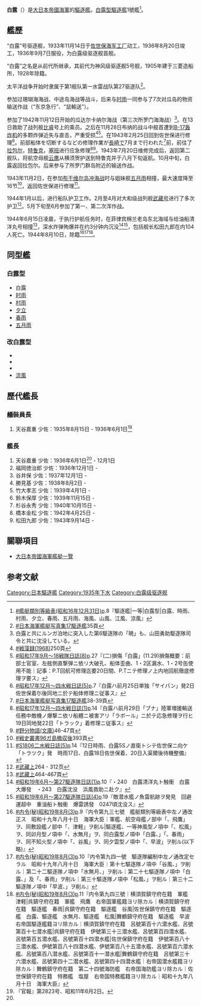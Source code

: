{{citation style|time=2016-12-19T07:35:04+00:00}}
{{Refimprove|time=2016-11-29T04:43:51+00:00}}
{{軍艦模板
|名稱= {{lang|ja|白露}} [[File:Naval_Ensign_of_Japan.svg|30px]]<br /> <small>{{lang|ja|しらつゆ}}
|照片說明=
|圖片2=[[File:IJN_DD_Shiratsuyu_in_1937.jpg|250px]]
|照片說明2= 白露级白露号 1937年
|艦種= [[驅逐艦|驅逐艦]]
|擁有國= [[大日本帝國|大日本帝國]]
|艦級= [[白露型驅逐艦|白露型驅逐艦]]
|製造= 佐世保海军工厂
|動工= 1933年11月4日
|下水= 1935年4月5日
|完工= 1936年8月20日
|服役= 1936年9月7日
|結局= 1944年6月14日沉没
|除籍= 1944年8月10日
|基準= 1712吨（1,685长吨）
|滿載= 
|長度= 111米（水线长107.5米）
|闊度= 9.9米
|吃水= 3.5米
|極速= 34節
|鍋爐= ロ号艦本式缶3座
|引擎=
|出力= 42,000匹
|續航= 4,000海里（18节）
|乘員= 226人
|裝甲= 
|艦載機=  
|裝備= 50倍径12.7cm连装炮 2座4门<br />50倍径12.7cm单装炮 1座1门<br />13mm防空机枪 2座<br />61cm 4联装鱼雷发射管 2座8门<br />(鱼雷16枚)<br />深水炸弹投射器2座<br />深水炸弹×16
|}}

'''白露'''（{{lang|ja|しらつゆ}}）是[[大日本帝國海軍|大日本帝國海軍]]的[[驅逐艦|驅逐艦]]。[[白露型驅逐艦|白露型驅逐艦]]1號艦<ref>[[#艦艇類別等級表(昭和16年12月31日)|#艦艇類別等級表(昭和16年12月31日)]]p.8『驅逐艦|一等|白露型|白露、時雨、村雨、夕立、春雨、五月雨、海風、山風、江風、涼風』</ref>。

==艦歷==
“白露”号驱逐舰，1933年11月14日于[[佐世保海军工厂|佐世保海军工厂]]动工，1936年8月20日竣工，1936年9月7日服役，为白露级驱逐舰首舰。

“白露”之名是从前代所继承，其前代为神风级驱逐舰5号舰，1905年建于三菱造船所，1928年除籍。

太平洋战争开始时隶属于第1舰队第一水雷战队第27驱逐队<ref>[[#日本海軍艦艇写真集17駆逐艦|#日本海軍艦艇写真集17駆逐艦]]35頁</ref>。

参加过珊瑚海海战、中途岛海战等战斗，后来与[[时雨號驅逐艦|时雨]]一同参与了7次对瓜岛的物资输送作战（“东京急行”、“鼠輸送”）。

参加了1942年11月12日开始的瓜达尔卡纳尔海战（第三次所罗门海海战）<ref>白露と共にルンガ泊地に突入した第6駆逐隊の「暁」も、山田勇助駆逐隊司令と共に沈没している。</ref>。在13日救助了战列舰[[比叡號戰艦|比睿]]号上的乘员。之后在11月28日布纳的战斗中舰首遭到[[B-17轟炸機|B-17轰炸机]]的多颗炸弹近失与直击，严重受损<ref name="戦藻録250">[[#戦藻録(1968)|#戦藻録(1968)]]250頁</ref><ref>[[#昭和17年9月～18戦隊日誌(8)|#昭和17年9月～18戦隊日誌(8)]]p.27『(二)損傷「白露」(11.29)損傷概要：前部士官室、左舷側直撃弾ニ依リ大破孔、船体歪曲、1・2区漏水、1・2号缶使用不能｜記事：P.T回航可修理迄要20日間、P.Tニテ修理ノ上内地回航徹底修理ヲ要ス』</ref>。在1943年2月25日回到佐世保进行修理<ref>[[#昭和17年12月～四水戦日誌(5)|#昭和17年12月～四水戦日誌(5)]]p.7『白露ハ前月25日単独「サイパン」発2日佐世保着尓後同地ニ於テ船体修理ニ従事ス』</ref>。前部船体を切断するなどの修理作業が[[長崎港|長崎]]で7月まで行われた<ref>[[#日本海軍艦艇写真集17駆逐艦|#日本海軍艦艇写真集17駆逐艦]]38-39頁</ref>前，前往了[[拉包爾|拉包尔]]，[[特魯克環礁|特鲁克]]，[[塞班岛|塞班]]进行应急修理<ref>[[#昭和17年12月～四水戦日誌(1)|#昭和17年12月～四水戦日誌(1)]]p.14『白露ハ前月29日「ブナ」陸軍増援輸送任務中敵機ノ爆撃ニ依リ船體ニ被害アリ「ラボール」ニ於テ応急修理ヲ行ヒ19日同地発22日「トラック」着修理ニ従事ス』</ref><ref>[[#野分物語(文庫)|#野分物語(文庫)]]46-47頁</ref>。1943年7月20日维修完成后，返回第二舰队，将航空母舰[[雲鷹號航空母艦|云鹰]]从横须贺护送到特鲁克并于八月下旬返航。10月中旬，白露返回拉包尔。后来参与了所罗门群岛附近的输送作战。

1943年11月2日，在参加[[布干維爾島戰役|布干维尔岛冲海战]]时与姐妹舰[[五月雨號驅逐艦|五月雨]]相撞，最大速度降至16节<ref>[[#戦史叢書96ガ島撤収後|#戦史叢書96ガ島撤収後]]393頁</ref>，返回佐世保进行修理<ref>[[#S1806二水戦日誌(5)|#S1806二水戦日誌(5)]]p.14『12日時雨、白露5Sノ直衛トシテ佐世保ニ向ケ「トラツク」発　時雨17日、白露18日佐世保着、20日入渠爾後待機整備』</ref>。

1944年1月以后，进行船队护卫工作。2月至4月对大和级战列舰[[武藏號戰艦|武藏号]]进行了多次护卫<ref>[[#武藏上|#武藏上]]264 - 312页</ref>。5月下旬至6月参加了第一、第二次浑作战。

1944年6月15日凌晨，于执行护航任务时，在菲律宾棉兰老岛东北海域与给油船清洋丸号相撞<ref name="武藏上464">[[#武藏上|#武藏上]]464-467頁</ref>，深水炸弹殉爆并在约3分钟内沉没<ref>[[#昭和19年6月～第27駆逐隊日誌(1)|#昭和19年6月～第27駆逐隊日誌(1)]]p.10『・240　白露清洋丸ト触衝　白露大爆發　・243　白露沈没　浜風救助ニ赴ク』</ref><ref>[[#昭和19年6月～第27駆逐隊日誌(4)|#昭和19年6月～第27駆逐隊日誌(4)]]p.19『敵潜水艦ノ魚雷航跡ヲ発見　回避運超中　重油船ト触衝　爆雷誘發　0247頃沈没ス』</ref>，包括舰长松田九郎在内104人死亡。1944年8月10日，除籍<ref>[[#内令(秘)昭和19年8月(3)|#内令(秘)昭和19年8月(3)]]p.9『内令第九三七號　艦艇類別等級表中左ノ通改正ス　昭和十九年八月十日　海軍大臣｜軍艦、航空母艦ノ部中「、飛鷹」ヲ、同敷設艦ノ部中「、津軽」ヲ削ル|驅逐艦、一等神風型ノ項中「、松風」ヲ、同卯月型ノ項中「、水無月」ヲ、同白露型ノ項中「白露、」「、春雨」ヲ、同不知火型ノ項中「、谷風」ヲ、同夕雲型ノ項中「、早波」ヲ削ル(以下略)』</ref><ref>[[#内令(秘)昭和19年8月(3)|#内令(秘)昭和19年8月(3)]]p.10『内令第九四一號　驅逐隊編制中左ノ通改定セラル　昭和十九年八月十日　海軍大臣｜第十七驅逐隊ノ項中「谷風、」ヲ削ル｜第二十二驅逐隊ノ項中「水無月、」ヲ削ル｜第二十七驅逐隊ノ項中「白露、」及「、春雨」ヲ削ル｜第三十驅逐隊ノ項中「松風、」ヲ削ル｜第三十二驅逐隊ノ項中「早波、」ヲ削ル』</ref><ref>[[#内令(秘)昭和19年8月(3)|#内令(秘)昭和19年8月(3)]]p.11『内令第九四三號｜横須賀鎮守府在籍　軍艦　津軽|呉鎮守府在籍　軍艦　飛鷹　右帝国軍艦籍ヨリ除カル｜横須賀鎮守府在籍　驅逐艦　春雨|呉鎮守府在籍　驅逐艦　谷風|佐世保鎮守府在籍　驅逐艦　白露、驅逐艦　水無月、驅逐艦　松風|舞鶴鎮守府在籍　驅逐艦　早波　右帝国驅逐艦籍ヨリ除カル｜横須賀鎮守府在籍　呂號第百十六潜水艦、呂號第百十七潜水艦|呉鎮守府在籍　伊號第三十三潜水艦、呂號第百四潜水艦、呂號第百五潜水艦、呂號第百十四潜水艦|佐世保鎮守府在籍　伊號第百八十三潜水艦、伊號第百八十四潜水艦、伊號第百八十五潜水艦、呂號第百六潜水艦、呂號第百八潜水艦、呂號第百十一潜水艦|舞鶴鎮守府在籍　呂號第三十六潜水艦、呂號第四十二潜水艦、呂號第四十四潜水艦｜右帝国潜水艦籍ヨリ除カル｜舞鶴鎮守府在籍　第二十四號海防艦　右帝国海防艦ヨリ除カル｜佐世保鎮守府在籍　特務艦　塩屋　右帝国特務艦籍ヨリ除カル｜昭和十九年八月十日　海軍大臣』</ref>。

==同型艦==
===白露型===
* 白露
* [[时雨號驅逐艦|时雨]]
* [[村雨號驅逐艦|村雨]]
* [[夕立號驅逐艦|夕立]]
* [[春雨號驅逐艦|春雨]]
* [[五月雨號驅逐艦|五月雨]]
===改白露型===
* {{Link-ja|海風號驅逐艦 (白露型)|海風 (白露型駆逐艦)|海風}} 
* {{Link-ja|山風號驅逐艦 (白露型)|山風 (白露型駆逐艦)|山風}} 
* {{Link-ja|江風號驅逐艦 (白露型)|江風 (白露型駆逐艦)|江風}}
* [[涼風號驅逐艦|涼風]]

==歷代艦長==
===艤裝員長===
#天谷嘉重 少佐：1935年8月15日 - 1936年6月1日<ref name=kp2823>『官報』第2823号、昭和11年6月2日。</ref>
===艦長===
#天谷嘉重 少佐：1936年6月1日<ref name=kp2823/> - 12月1日
#福岡徳治郎 少佐：1936年12月1日 -
#谷井保 少佐：1937年12月1日 -
#勝見基 少佐：1938年8月2日 -
#竹大孝志 少佐：1939年4月1日 -
#鈴木保厚 少佐：1939年11月15日 -
#杉谷永秀 少佐：1940年10月15日 -
#橋本金松 少佐：1942年4月25日 -
#松田九郎 少佐：1943年9月14日 -

== 關聯項目 ==
* [[大日本帝國海軍艦艇一覽|大日本帝國海軍艦艇一覽]]

==参考文献==
{{reflist}}


{{白露型驅逐艦}}
{{DEFAULTSORT:Shiratsuyu}}
[[Category:日本驅逐艦|Category:日本驅逐艦]]
[[Category:1935年下水|Category:1935年下水]]
[[Category:白露级驱逐舰|Category:白露级驱逐舰]]